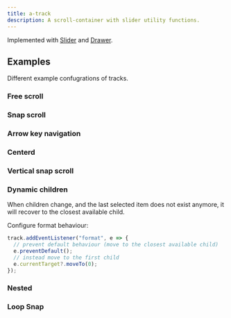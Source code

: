 ```yaml
---
title: a-track
description: A scroll-container with slider utility functions.
---
```



<Elements />

<Pills>
  <Lit />
</Pills>

Implemented with [Slider](/atrium/components/slider) and [Drawer](/atrium/components/drawer).

<TypeDoc source="../packages/elements/packages/track" symbol="Track" />
<TypeDoc source="../packages/elements/packages/track" symbol="Trait" />
<TypeDoc source="../packages/elements/packages/track" symbol="PointerTrait" />
<TypeDoc source="../packages/elements/packages/track" symbol="SnapTrait" />

## Examples

Different example confugrations of tracks.

### Free scroll

<div class="not-content">
  <a-track overflowscroll class="flex">
    <a href="#" class="block flex-none pr-4">
      <canvas width="260" height="280" class="bg-slate-500" />
    </a>
    <a href="#" class="block flex-none pr-4">
      <canvas width="260" height="280" class="bg-slate-500" />
    </a>
    <a href="#" class="block flex-none pr-4">
      <canvas width="260" height="280" class="bg-slate-500" />
    </a>
    <a href="#" class="block flex-none pr-4">
      <canvas width="260" height="280" class="bg-slate-500" />
    </a>
    <a href="#" class="block flex-none pr-4">
      <canvas width="260" height="280" class="bg-slate-500" />
    </a>
    <a href="#" class="block flex-none pr-4">
      <canvas width="260" height="280" class="bg-slate-500" />
    </a>
    <a href="#" class="block flex-none pr-4">
      <canvas width="260" height="280" class="bg-slate-500" />
    </a>
    <a href="#" class="block flex-none pr-4">
      <canvas width="260" height="280" class="bg-slate-500" />
    </a>
    <a href="#" class="block flex-none pr-4">
      <canvas width="260" height="280" class="bg-slate-500" />
    </a>
    <a href="#" class="block flex-none pr-4">
      <canvas width="260" height="280" class="bg-slate-500" />
    </a>
  </a-track>
</div>

### Snap scroll

<div class="not-content">
  <a-track snap class="flex">
    <a href="#" class="block flex-none pr-4">
      <canvas width="260" height="280" class="bg-slate-500" />
    </a>
    <a href="#" class="block flex-none pr-4">
      <canvas width="260" height="280" class="bg-slate-500" />
    </a>
    <a href="#" class="block flex-none pr-4">
      <canvas width="260" height="280" class="bg-slate-500" />
    </a>
    <a href="#" class="block flex-none pr-4">
      <canvas width="260" height="280" class="bg-slate-500" />
    </a>
    <a href="#" class="block flex-none pr-4">
      <canvas width="260" height="280" class="bg-slate-500" />
    </a>
    <a href="#" class="block flex-none pr-4">
      <canvas width="260" height="280" class="bg-slate-500" />
    </a>
    <a href="#" class="block flex-none pr-4">
      <canvas width="260" height="280" class="bg-slate-500" />
    </a>
    <a href="#" class="block flex-none pr-4">
      <canvas width="260" height="280" class="bg-slate-500" />
    </a>
    <a href="#" class="block flex-none pr-4">
      <canvas width="260" height="280" class="bg-slate-500" />
    </a>
    <a href="#" class="block flex-none pr-4">
      <canvas width="260" height="280" class="bg-slate-500" />
    </a>
    <a href="#" class="block flex-none pr-4">
      <canvas width="260" height="280" class="bg-slate-500" />
    </a>
    <a href="#" class="block flex-none pr-4">
      <canvas width="260" height="280" class="bg-slate-500" />
    </a>
    <a href="#" class="block flex-none pr-4">
      <canvas width="260" height="280" class="bg-slate-500" />
    </a>
    <a href="#" class="block flex-none pr-4">
      <canvas width="260" height="280" class="bg-slate-500" />
    </a>
  </a-track>
</div>

### Arrow key navigation

<div class="not-content">
  <a-track tabindex="0" class="flex">
    <div class="block flex-none pr-4">
      <canvas width="260" height="280" class="bg-slate-500" />
    </div>
    <div class="block flex-none pr-4">
      <canvas width="260" height="280" class="bg-slate-500" />
    </div>
    <div class="block flex-none pr-4">
      <canvas width="260" height="280" class="bg-slate-500" />
    </div>
    <div class="block flex-none pr-4">
      <canvas width="260" height="280" class="bg-slate-500" />
    </div>
    <div class="block flex-none pr-4">
      <canvas width="260" height="280" class="bg-slate-500" />
    </div>
    <div class="block flex-none pr-4">
      <canvas width="260" height="280" class="bg-slate-500" />
    </div>
  </a-track>
</div>

### Centerd

<div class="not-content overflow-hidden">
  <a-track snap class="flex overflow-visible ml-[calc(50%-150px)] w-[260px]">
    <a href="#" class="counted block flex-none pr-4">
      <canvas width="260" height="280" class="bg-slate-500" />
    </a>
    <a href="#" class="counted block flex-none pr-4">
      <canvas width="260" height="280" class="bg-slate-500" />
    </a>
    <a href="#" class="counted block flex-none pr-4">
      <canvas width="260" height="280" class="bg-slate-500" />
    </a>
    <a href="#" class="counted block flex-none pr-4">
      <canvas width="260" height="280" class="bg-slate-500" />
    </a>
    <a href="#" class="counted block flex-none pr-4">
      <canvas width="260" height="280" class="bg-slate-500" />
    </a>
    <a href="#" class="counted block flex-none pr-4">
      <canvas width="260" height="280" class="bg-slate-500" />
    </a>
    <a href="#" class="counted block flex-none pr-4">
      <canvas width="260" height="280" class="bg-slate-500" />
    </a>
    <a href="#" class="counted block flex-none pr-4">
      <canvas width="260" height="280" class="bg-slate-500" />
    </a>
    <a href="#" class="counted block flex-none pr-4">
      <canvas width="260" height="280" class="bg-slate-500" />
    </a>
    <a href="#" class="counted block flex-none pr-4">
      <canvas width="260" height="280" class="bg-slate-500" />
    </a>
    <a href="#" class="counted block flex-none pr-4">
      <canvas width="260" height="280" class="bg-slate-500" />
    </a>
    <a href="#" class="counted block flex-none pr-4">
      <canvas width="260" height="280" class="bg-slate-500" />
    </a>
    <a href="#" class="counted block flex-none pr-4">
      <canvas width="260" height="280" class="bg-slate-500" />
    </a>
    <a href="#" class="counted block flex-none pr-4">
      <canvas width="260" height="280" class="bg-slate-500" />
    </a>
  </a-track>
</div>

### Vertical snap scroll

<div class="not-content">
  <a-track snap
        class="flex h-[250px] w-[250px] flex-col overflow-hidden"
        vertical>
    <div class="flex-none py-2 font-bold">
      <canvas width="200" height="64" class="bg-slate-500 m-1" />
    </div>
    <div class="flex-none py-2 font-bold">
      <canvas width="200" height="64" class="bg-slate-500 m-1" />
    </div>
    <div class="flex-none py-2 font-bold">
      <canvas width="200" height="64" class="bg-slate-500 m-1" />
    </div>
    <div class="flex-none py-2 font-bold">
      <canvas width="200" height="64" class="bg-slate-500 m-1" />
    </div>
    <div class="flex-none py-2 font-bold">
      <canvas width="200" height="64" class="bg-slate-500 m-1" />
    </div>
    <div class="flex-none py-2 font-bold">
      <canvas width="200" height="64" class="bg-slate-500 m-1" />
    </div>
    <div class="flex-none py-2 font-bold">
      <canvas width="200" height="64" class="bg-slate-500 m-1" />
    </div>
    <div class="flex-none py-2 font-bold">
      <canvas width="200" height="64" class="bg-slate-500 m-1" />
    </div>
    <div class="flex-none py-2 font-bold">
      <canvas width="200" height="64" class="bg-slate-500 m-1" />
    </div>
  </a-track>
</div>

### Dynamic children

When children change, and the last selected item does not exist anymore, it will recover to the closest available child.

<VariableTrack client:only="vue" />

Configure format behaviour:

```typescript
track.addEventListener("format", e => {
  // prevent default behaviour (move to the closest available child)
  e.preventDefault();
  // instead move to the first child
  e.currentTarget?.moveTo(0);
});
```

### Nested

<div class="not-content">
  <a-track snap class="flex">
    <div class="flex-none pr-4">
      <canvas width="260" height="280" class="bg-slate-500" />
    </div>
    <div class="flex-none pr-4">
      <a-track vertical snap class="flex h-[280px] flex-col overflow-hidden">
        <div class="flex-none pb-2 font-bold">
          <canvas width="200" height="64" class="bg-slate-500" />
        </div>
        <div class="flex-none pb-2 font-bold">
          <canvas width="200" height="64" class="bg-slate-500" />
        </div>
        <div class="flex-none pb-2 font-bold">
          <canvas width="200" height="64" class="bg-slate-500" />
        </div>
        <div class="flex-none pb-2 font-bold">
          <canvas width="200" height="64" class="bg-slate-500" />
        </div>
        <div class="flex-none pb-2 font-bold">
          <canvas width="200" height="64" class="bg-slate-500" />
        </div>
        <div class="flex-none pb-2 font-bold">
          <canvas width="200" height="64" class="bg-slate-500" />
        </div>
        <div class="flex-none pb-2 font-bold">
          <canvas width="200" height="64" class="bg-slate-500" />
        </div>
        <div class="flex-none pb-2 font-bold">
          <canvas width="200" height="64" class="bg-slate-500" />
        </div>
        <div class="flex-none pb-2 font-bold">
          <canvas width="200" height="64" class="bg-slate-500" />
        </div>
      </a-track>
    </div>
    <div class="flex-none pr-4">
      <canvas width="260" height="280" class="bg-slate-500" />
    </div>
    <div class="flex-none pr-4">
      <canvas width="260" height="280" class="bg-slate-500" />
    </div>
    <div class="flex-none pr-4">
      <canvas width="260" height="280" class="bg-slate-500" />
    </div>
    <div class="flex-none pr-4">
      <canvas width="260" height="280" class="bg-slate-500" />
    </div>
    <div class="flex-none pr-4">
      <canvas width="260" height="280" class="bg-slate-500" />
    </div>
  </a-track>
</div>

### Loop Snap

<div class="not-content">
  <a-track snap loop class="flex">
    <div class="counted flex-none w-full">
      <canvas width={720} height={480} class="w-full bg-slate-500" />
    </div>
    <div class="counted flex-none w-full">
      <canvas width={720} height={480} class="w-full bg-slate-400" />
    </div>
    <div class="counted flex-none w-full">
      <canvas width={720} height={480} class="w-full bg-slate-300" />
    </div>
    <div class="counted flex-none w-full">
      <canvas width={720} height={480} class="w-full bg-slate-200" />
    </div>
    <div class="counted flex-none w-full">
      <canvas width={720} height={480} class="w-full bg-slate-100" />
    </div>
    <div class="counted flex-none w-full">
      <canvas width={720} height={480} class="w-full bg-slate-600" />
    </div>
  </a-track>
</div>
